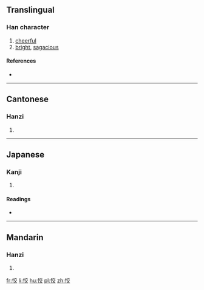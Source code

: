 ==Translingual==

===Han character===
{{Han char|rn=61|rad=心|as=06|sn=9|four=90048|canj=PYCK|ids=⿰忄交}}

# [[cheerful]]
# [[bright]], [[sagacious]]

====References====
* {{Han ref|kx=0384.150|dkj=10558|dj=0714.310|hdz=42298.060|uh=6054|ud=24660|bh=CEC1|bd=52929}}

----

==Cantonese==

===Hanzi===
{{yue-hanzi|jyut=[[haau6]]|y=haau6}}

# {{defn|lang=yue|sort=心06}}

----

==Japanese==

===Kanji===
{{ja-kanji|grade=|rs=心06}}

# {{defn|lang=ja|sort=心06}}

====Readings====
* {{ja-readings|on=[[きょう]] (kyō), [[こう]] (kō)|kun=[[さとい]] (satoi)}}

----

==Mandarin==

===Hanzi===
{{cmn-hanzi|pin=[[jiǎo]] ([[jiao3]]), [[xiào]] ([[xiao4]])|wg=chiao<sup>3</sup>, hsiao<sup>4</sup>}}

# {{defn|lang=cmn|sort=心06}}

[[fr:恔]]
[[li:恔]]
[[hu:恔]]
[[pl:恔]]
[[zh:恔]]